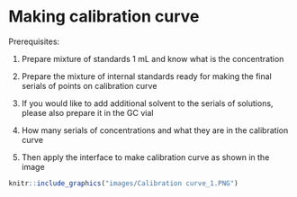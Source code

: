 # Making calibration curve

Prerequisites:

1. Prepare mixture of standards 1 mL and know what is the concentration

2. Prepare the mixture of internal standards ready for making the final serials of points on calibration curve

3. If you would like to add additional solvent to the serials of solutions, please also prepare it in the GC vial

4. How many serials of concentrations and what they are in the calibration curve

5. Then apply the interface to make calibration curve as shown in the image

```r

knitr::include_graphics("images/Calibration curve_1.PNG")

```
